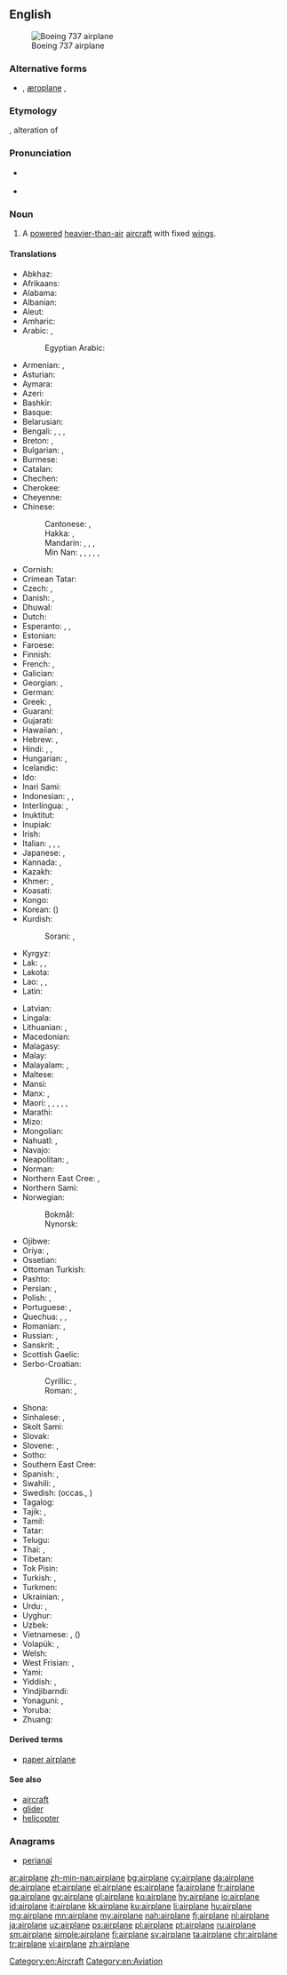 ==English==
[[Image:Ryanair.arp.750pix.jpg|thumb|right|Boeing 737 airplane]]

===Alternative forms===
* {{l|en|aeroplane}} {{qualifier|Australian, New Zealand, South Africa, UK}}, [[æroplane]] {{qualifier|hypercorrect}}, {{l|en|aëroplane}}

===Etymology===
{{compound|air|plane|lang=en}}, alteration of {{term|aeroplane||lang=en}}

===Pronunciation===
* {{a|US}} {{IPA|/ˈɛɹˌpleɪ̯n/|lang=en}}
* {{audio|en-us-airplane.ogg|Audio (US)|lang=en}}

===Noun===
{{en-noun}}

# {{context|US|lang=en}} A [[powered]] [[heavier-than-air]] [[aircraft]] with fixed [[wing]]s.

====Translations====
{{trans-top|powered aircraft}}
* Abkhaz: {{t|ab|аероплан|alt=ааероплан|sc=Cyrl}}
* Afrikaans: {{t|af|vliegtuig}}
* Alabama: {{t|akz|piɬɬawakáyka}}
* Albanian: {{t+|sq|aeroplan|m}}
* Aleut: {{t|ale|igax̂tax̂}}
* Amharic: {{t|am|አይሮፕላን|sc=Ethi}}
* Arabic: {{t+|ar|طائرة|f|tr=ṭāʾira}}, {{t|ar|طيارة|f|tr=ṭayyāra|sc=Arab}}
*: Egyptian Arabic: {{t|arz|طيارة|f|tr=ṭayaara|sc=Arab}}
* Armenian: {{t+|hy|օդանավ}}, {{t|hy|ինքնաթիռ}}
* Asturian: {{t|ast|avión|m}}
* Aymara: {{t|ay|latajamach'iwa}}
* Azeri: {{t+|az|təyyarə}}
* Bashkir: {{t|ba|самолёт|sc=Cyrl}}
* Basque: {{t+|eu|hegazkin}}
* Belarusian: {{t|be|самалёт|m|sc=Cyrl}}
* Bengali: {{t|bn|খপোত|tr=khôpot|sc=Beng}}, {{t|bn|উড়োজাহাজ|tr=uŗojahaj|sc=Beng}}, {{t|bn|বিমান|tr=biman|sc=Beng}}, {{t|bn|আকাশযান|tr=akashôyan|sc=Beng}}
* Breton: {{t+|br|karr-nij|m}}, {{t|br|nijerez|f}}
* Bulgarian: {{t+|bg|самоле́т|m}}, {{qualifier|archaic}} {{t+|bg|авио́н|m}}
* Burmese: {{t|my|လေယာဉ်ပျံ|sc=Mymr}}
* Catalan: {{t+|ca|avió|m}}
* Chechen: {{t|ce|кема}}
* Cherokee: {{t|chr|ᏥᏳ ᎦᏃᎯᎵᏙᎯ}}
* Cheyenne: {{t|chy|ame'hahtȯtse}}
* Chinese:
*: Cantonese: {{t|yue|飛機|sc=Hani}}, {{t|yue|飞机|tr=fei1 gei1|sc=Hani}}
*: Hakka: {{t|hak|飛行機}}, {{t|hak|飞行机|tr=fî-hàng-kî, pî-hàng-kî, fî-yàng-kî, pî-yàng-kî}}
*: Mandarin: {{t+|cmn|飛機|sc=Hani}}, {{t+|cmn|飞机|tr=fēijī|sc=Hani}}, {{t+|cmn|飛行機|sc=Hani}}, {{t+|cmn|飞行机|tr=fēixíngjī|sc=Hani}}
*: Min Nan: {{t+|nan|飛機|sc=Hani}}, {{t+|nan|飞机|tr=hui-ki|sc=Hani}}, {{t+|nan|飛行機}}, {{t|nan|飞行机|tr=hui-hêng-ki, poe-hêng-ki, pe-hêng-ki, hue-lêng-ki, hui-lêng-ki, poe-lêng-ki, hoe-nn̄g-ki}}, {{t+|nan|飛船}}, {{t|nan|飞船|tr=poe-chûn, pe-chûn, hui-chûn}} {{qualifier|dated}}
* Cornish: {{t|kw|jynn ebron|m}}
* Crimean Tatar: {{t|crh|tayare}}
* Czech: {{t+|cs|letoun|m}}, {{t+|cs|letadlo|n}}
* Danish: {{t+|da|flyvemaskine|c}}, {{t+|da|fly|n}}
* Dhuwal: {{t|duj|ḏikarr}}
* Dutch: {{t+|nl|vliegtuig|n}}
* Esperanto: {{t|eo|avio}}, {{t|eo|aviadilo}}, {{t|eo|flugmaŝino}}
* Estonian: {{t+|et|lennuk}}
* Faroese: {{t|fo|flogfar|n}}
* Finnish: {{t+|fi|lentokone}}
* French: {{t+|fr|avion|m}}, {{t+|fr|aéroplane|m}}
* Galician: {{t+|gl|avión|m}}
* Georgian: {{t+|ka|თვითმფრინავი|sc=Geor}}, {{t|ka|აეროპლანი|sc=Geor}}
* German: {{t+|de|Flugzeug|n}}
* Greek: {{t+|el|αεροπλάνο|n}}, {{t+|el|αεροσκάφος|n}}
* Guaraní: {{t|gn|kurusu veve}}
* Gujarati: {{t|gu|વિમાન|tr=vimān|sc=Gujr}}
* Hawaiian: {{t|haw|mokulele}}, {{t|haw|mokuea}}
* Hebrew: {{t+|he|מָטוֹס|m|tr=matos}}, {{t+|he|אֲוִירוֹן|m|tr=ăvirōn}}
* Hindi: {{t|hi|विमान|tr=vimān}}, {{t|hi|हवाई जहाज़|m|tr=havā'ī jahāz}}, {{t|hi|वायु-यान|tr=vāyu-yān}}
* Hungarian: {{t+|hu|repülőgép}}, {{qualifier|colloquial}} {{t+|hu|repülő}}
* Icelandic: {{t+|is|flugvél|f}}
* Ido: {{t+|io|aeroplano}}
* Inari Sami: {{t|smn|kirdemmaašin}}
* Indonesian: {{t|id|pesawat bersayap tetap}}, {{t+|id|pesawat terbang}}, {{t+|id|kapal terbang}}
* Interlingua: {{t|ia|avion}}, {{t|ia|aeroplano}}
* Inuktitut: {{t|iu|ᑎᖕᒥᓲᖅ|sc=Cans}}
* Inupiak: {{t|ik|tiŋŋun}}
* Irish: {{t+|ga|eitleán|m}}
* Italian: {{t+|it|aereo|m}}, {{t+|it|aeroplano|m}}, {{t+|it|apparecchio|m}}, {{t+|it|aeromobile|f}}
* Japanese: {{t+|ja|飛行機|tr=[[ひこうき]], hikōki}}, {{t+|ja|航空機|tr=[[こうくうき]], kōkūki}}
* Kannada: {{t|kn|ಏರೋಪ್ಲೇನ್|sc=Knda}}, {{t+|kn|ಗಾಳಿತೇರು|sc=Knda}}
* Kazakh: {{t+|kk|ұшақ|sc=Cyrl}}
* Khmer: {{t|km|កប៉ាល់ហោះ|sc=Khmr|tr=ka’pal hɑh}}, {{t|km|យន្ដហោះ|sc=Khmr|tr=yʊən hɑh}}
* Koasati: {{t|cku|piththawaika}}
* Kongo: {{t|kg|ndèke}}
* Korean: {{t+|ko|비행기|sc=Hang}} ({{t+|ko|飛行機|sc=Hani}})
* Kurdish:
*: Sorani: {{t|ku|فڕۆکه|tr=fRoka|sc=ku-Arab}}, {{t|ku|ته‌یاره‌|tr=tayAra|sc=ku-Arab}}
* Kyrgyz: {{t|ky|самолёт|sc=Cyrl}}
* Lak: {{t|lbe|самолет}}, {{t|lbe|айрипӏалан|alt=айрипIалан}}, {{t|lbe|айлипӏалан|alt=айлипIалан}}
* Lakota: {{t|lkt|kiŋyékhiyapi}}
* Lao: {{t|lo|ອາກາດຍານ|sc=Laoo}}, {{t|lo|ເຄື່ອງບິນ|sc=Laoo}}, {{t|lo|ເຮືອບິນ|sc=Laoo}}
* Latin: {{t|la|aeroplanum|n}}
{{trans-mid}}
* Latvian: {{t|lv|lidmašīna|f}}
* Lingala: {{t|ln|mpɛ́pɔ}}
* Lithuanian: {{t+|lt|lėktuvas|m}}, {{t|lt|aeroplanas|m}} {{qualifier|archaic}}
* Macedonian: {{t|mk|авио́н|m}}
* Malagasy: {{t+|mg|fiaramanidina}}
* Malay: {{t|ms|kapal terbang}}
* Malayalam: {{t+|ml|വിമാനം|sc=Mlym}}, {{t|ml|വിമാനങ്ങൾ|sc=Mlym}}
* Maltese: {{t|mt|ajruplan|m}}
* Mansi: {{t|mns|товлыӈхап|tr=towliŋxap}}
* Manx: {{t|gv|etlan|m}}, {{t|gv|greie etlee|m}}
* Maori: {{t|mi|manurere}}, {{t|mi|eropereina}}, {{t|mi|aropereina}}, {{t|mi|rererangi}}, {{t|mi|waka rererangi}}, {{t|mi|wakarere}}
* Marathi: {{t|mr|विमान|tr=vimān|sc=Deva}}
* Mizo: {{t|lus|thlawhtheihna}}
* Mongolian: {{t|mn|нисэх онгоц|sc=Cyrl}}
* Nahuatl: {{t+|nah|tepoztōtōtl}}, {{t|nah|tepozpatlanqui}}
* Navajo: {{t|nv|chidí naatʼaʼí}}
* Neapolitan: {{t|nap|arioplàno|m}}, {{t|nap|apparècchio|m}}
* Norman: {{t|nrf|avion|m}}
* Northern East Cree: {{t|crl|ᑳᐱᒥᐦᔮᒥᑭᐦᒡ|tr=kaapimihyaamikihch}}, {{t|crl|ᑳᐱᐹᒥᐦᔮᒥᑭᐦᒡ|tr=kaapipaamihyaamikihch}}
* Northern Sami: {{t|se|girdi}}
* Norwegian:
*: Bokmål: {{t+|no|fly|n}}
*: Nynorsk: {{t|nn|fly|n}}
* Ojibwe: {{t|oj|bemisemagak}}
* Oriya: {{t|or|ଉଡ଼ାଜାହାଜ|tr=uṛājāhāj|sc=Orya}}, {{t|or|ବିମାନ|tr=bimān|sc=Orya}}
* Ossetian: {{t|os|хӕдтӕхӕг|sc=Cyrl}}
* Ottoman Turkish: {{t|ota|طیاره|tr=tayyare|sc=ota-Arab}}
* Pashto: {{t+|ps|الوتكه|f|tr=alwatëka|sc=ps-Arab}}
* Persian: {{t+|fa|هواپیما|tr=havâpeymâ}}, {{t+|fa|طیاره|tr=tayyâre|sc=fa-Arab}}
* Polish: {{t+|pl|samolot|m}}, {{t+|pl|aeroplan|m}}
* Portuguese: {{t+|pt|avião|m}}, {{t+|pt|aeroplano|m}}
* Quechua: {{t|qu|antanka}}, {{t|qu|lata pisqu}}, {{t|qu|maraq}}
* Romanian: {{t+|ro|aeroplan|m}}, {{t+|ro|avion|m}}
* Russian: {{t+|ru|самолёт|m}}, {{t+|ru|аэропла́н|m}} {{qualifier|obsolete}}
* Sanskrit: {{t|sa|विमान|sc=Deva}}, {{t|sa|वायु-यान|sc=Deva}}
* Scottish Gaelic: {{t|gd|itealan|m}}
* Serbo-Croatian:
*: Cyrillic: {{t|sh|авион|m}}, {{t|sh|зракоплов|m}}
*: Roman: {{t+|sh|avion|m|sc=Latn}}, {{t+|sh|zrakoplov|m|sc=Latn}}
* Shona: {{t|sn|ndege}}
* Sinhalese: {{t|si|ගුවන්යානය|sc=Sinh}}, {{t|si|අහස්යානය|sc=Sinh}}
* Skolt Sami: {{t|sms|jarplan}}
* Slovak: {{t|sk|lietadlo|n}}
* Slovene: {{t+|sl|letalo|n}}, {{t|sl|avion|m}}
* Sotho: {{t+|st|sefofane}}
* Southern East Cree: {{t|crj|ᑳᐱᒥᐦᔮᒪᑲᐦᒡ|tr=kaapimihyaamakahch}}
* Spanish: {{t+|es|avión|m}}, {{t+|es|aeroplano|m}}
* Swahili: {{t+|sw|ndege}}, {{t+|sw|eropleni|c9|c10}}
* Swedish: {{t+|sv|flygplan}} (occas., {{t|sv|flygmaskin}})
* Tagalog: {{t+|tl|eroplano}}
* Tajik: {{t|tg|самолёт|sc=Cyrl}}, {{t|tg|тайёра|sc=Cyrl}}
* Tamil: {{t+|ta|விமானம்|sc=Taml}}
* Tatar: {{t+|tt|очкыч|sc=Cyrl}}
* Telugu: {{t+|te|విమానము|sc=Telu}}
* Thai: {{t+|th|เครื่องบิน|tr=krêuang bin}}, {{t|th|อากาศยาน|tr=aagàat yaan}}
* Tibetan: {{t|bo|གནམ་གྲུ|sc=Tibt}}
* Tok Pisin: {{t+|tpi|balus}}
* Turkish: {{t+|tr|uçak}}, {{qualifier|obsolete}} {{t+|tr|tayyare}}
* Turkmen: {{t|tk|samolýot}}
* Ukrainian: {{t+|uk|літа́к|m|sc=Cyrl}}, {{t+|uk|аеропла́н|m|sc=Cyrl}} {{qualifier|obsolete}}
* Urdu: {{t|ur|ہوائی جہاز|m|tr=havā'ī jahāz}}, {{t|ur|ہوائی پیما}}
* Uyghur: {{t|ug|ئايروپىلان|sc=ug-Arab}}
* Uzbek: {{t+|uz|tayora}}
* Vietnamese: {{t+|vi|máy bay}} {{qualifier|North, standard}}, {{t+|vi|phi cơ}} ({{t|vi|飛機|sc=Hani}}) {{qualifier|South}}
* Volapük: {{t+|vo|flitöm}}, {{t|vo|leflitöm}} {{qualifier|augmentative}}
* Welsh: {{t+|cy|awyren|f}}
* West Frisian: {{t|fy|fleantúch|n}}, {{t|fy|fleanmasine}}
* Yami: {{t|tao|sikoki}}
* Yiddish: {{t|yi|אַעראָפּלאַן|m|sc=Hebr}}, {{t|yi|אײַראָפּלאַן|m|sc=Hebr}}
* Yindjibarndi: {{t|yij|barbarrnyungu}}
* Yonaguni: {{t|yoi|飛行機|tr=ひぐんき, higunki}}, {{t|yoi|飛行機|tr=ちこーき, chikouki}}
* Yoruba: {{t|yo|ọkọ̀ òfurufú}}
* Zhuang: {{t|za|feihgih}}
{{trans-bottom}}

====Derived terms====
* [[paper airplane]]

====See also====
* [[aircraft]]
* [[glider]]
* [[helicopter]]

===Anagrams===
* [[perianal#English|perianal]]

[[Category:en:Aircraft]]
[[Category:en:Aviation]]

[[ar:airplane]]
[[zh-min-nan:airplane]]
[[bg:airplane]]
[[cy:airplane]]
[[da:airplane]]
[[de:airplane]]
[[et:airplane]]
[[el:airplane]]
[[es:airplane]]
[[fa:airplane]]
[[fr:airplane]]
[[ga:airplane]]
[[gv:airplane]]
[[gl:airplane]]
[[ko:airplane]]
[[hy:airplane]]
[[io:airplane]]
[[id:airplane]]
[[it:airplane]]
[[kk:airplane]]
[[ku:airplane]]
[[li:airplane]]
[[hu:airplane]]
[[mg:airplane]]
[[mn:airplane]]
[[my:airplane]]
[[nah:airplane]]
[[fj:airplane]]
[[nl:airplane]]
[[ja:airplane]]
[[uz:airplane]]
[[ps:airplane]]
[[pl:airplane]]
[[pt:airplane]]
[[ru:airplane]]
[[sm:airplane]]
[[simple:airplane]]
[[fi:airplane]]
[[sv:airplane]]
[[ta:airplane]]
[[chr:airplane]]
[[tr:airplane]]
[[vi:airplane]]
[[zh:airplane]]